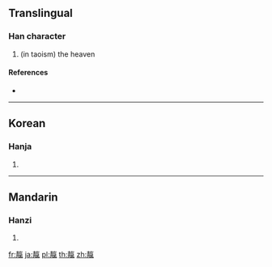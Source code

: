 {{character info/new}}
{{also|靔}}
==Translingual==

===Han character===
{{Han char|rn=174|rad=靑|as=10|sn=18|four=|canj=QBOND}}

# (in taoism) the heaven

====References====
* {{Han ref|kx=1382.070|dkj=42581|dj=1894.030|hdz=64049.040|uh=975D|ud=38749}}

----

==Korean==

===Hanja===
{{ko-hanja|hangeul=천|eumhun=|rv=cheon|mr=ch'ŏn|y=chen}}

# {{defn|lang=ko|sort=靑10}}

----

==Mandarin==

===Hanzi===
{{cmn-hanzi|pin=[[tiān]] ([[tian1]])|wg=t'ien<sup>1</sup>}}

# {{defn|lang=cmn|sort=靑10}}

[[fr:靝]]
[[ja:靝]]
[[pl:靝]]
[[th:靝]]
[[zh:靝]]